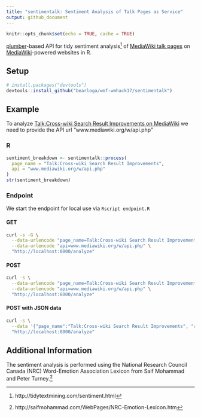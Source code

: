 ```yaml
---
title: "sentimentalk: Sentiment Analysis of Talk Pages as Service"
output: github_document
---
```


```r
knitr::opts_chunk$set(echo = TRUE, cache = TRUE)
```

[plumber](https://plumber.trestletech.com/)-based API for tidy sentiment analysis[^1] of [MediaWiki talk pages](https://www.mediawiki.org/wiki/Help:Talk_pages) on [MediaWiki](https://www.mediawiki.org/wiki/MediaWiki)-powered websites in R.

## Setup

```R
# install.packages("devtools")
devtools::install_github("bearloga/wmf-wmhack17/sentimentalk")
```

## Example

To analyze [Talk:Cross-wiki Search Result Improvements on MediaWiki](https://www.mediawiki.org/wiki/Talk:Cross-wiki_Search_Result_Improvements) we need to provide the API url "www.mediawiki.org/w/api.php"

### R

```r
sentiment_breakdown <- sentimentalk::process(
  page_name = "Talk:Cross-wiki Search Result Improvements",
  api = "www.mediawiki.org/w/api.php"
)
str(sentiment_breakdown)
```

### Endpoint

We start the endpoint for local use via `Rscript endpoint.R`

#### GET

```bash
curl -s -G \
  --data-urlencode "page_name=Talk:Cross-wiki Search Result Improvements" \
  --data-urlencode "api=www.mediawiki.org/w/api.php" \
  "http://localhost:8000/analyze"
```

#### POST

```bash
curl -s \
  --data-urlencode "page_name=Talk:Cross-wiki Search Result Improvements" \
  --data-urlencode "api=www.mediawiki.org/w/api.php" \
  "http://localhost:8000/analyze"
```

#### POST with JSON data

```bash
curl -s \
  --data '{"page_name":"Talk:Cross-wiki Search Result Improvements", "api":"www.mediawiki.org/w/api.php"}' \
  "http://localhost:8000/analyze"
```

## Additional Information

The sentiment analysis is performed using the National Research Council Canada (NRC) Word-Emotion Association Lexicon from Saif Mohammad and Peter Turney.[^2]

[^1]: http://tidytextmining.com/sentiment.html
[^2]: http://saifmohammad.com/WebPages/NRC-Emotion-Lexicon.htm
